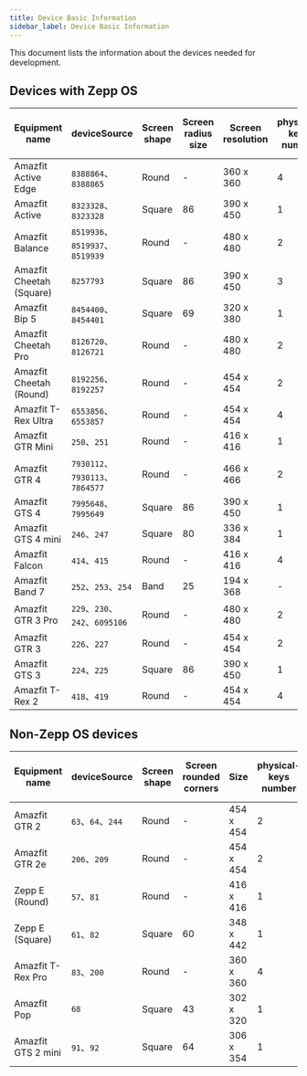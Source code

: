 ```yaml
---
title: Device Basic Information
sidebar_label: Device Basic Information
---
```


This document lists the information about the devices needed for development.

## Devices with Zepp OS

| Equipment name           | deviceSource                    | Screen shape | Screen radius size | Screen resolution | physical-keys number | Watchface preview image resolution | Latest Zepp OS Version |
| ------------------------ | ------------------------------- | ------------ | ------------------ | ----------------- | -------------------- | ---------------------------------- | ---------------------- |
| Amazfit Active Edge      | `8388864`、`8388865`            | Round        | -                  | 360 x 360         | 4                    | 243 x 243                          | 2.1                    |
| Amazfit Active           | `8323328`、`8323328`            | Square       | 86                 | 390 x 450         | 1                    | 266 x 307                          | 2.1                    |
| Amazfit Balance          | `8519936`、`8519937`、`8519939` | Round        | -                  | 480 x 480         | 2                    | 324 x 324                          | 3.0                    |
| Amazfit Cheetah (Square) | `8257793`                       | Square       | 86                 | 390 x 450         | 3                    | 266 x 307                          | 2.1                    |
| Amazfit Bip 5            | `8454400`、`8454401`            | Square       | 69                 | 320 x 380         | 1                    | 200 x 238                          | 2.1                    |
| Amazfit Cheetah Pro      | `8126720`、`8126721`            | Round        | -                  | 480 x 480         | 2                    | 324 x 324                          | 2.1                    |
| Amazfit Cheetah (Round)  | `8192256`、`8192257`            | Round        | -                  | 454 x 454         | 2                    | 306 x 306                          | 2.1                    |
| Amazfit T-Rex Ultra      | `6553856`、`6553857`            | Round        | -                  | 454 x 454         | 4                    | 306 x 306                          | 2.1                    |
| Amazfit GTR Mini         | `250`、`251`                    | Round        | -                  | 416 x 416         | 1                    | 280 x 280                          | 2.0                    |
| Amazfit GTR 4            | `7930112`、`7930113`、`7864577` | Round        | -                  | 466 x 466         | 2                    | 314 x 314                          | 2.1                    |
| Amazfit GTS 4            | `7995648`、`7995649`            | Square       | 86                 | 390 x 450         | 1                    | 266 x 307                          | 2.1                    |
| Amazfit GTS 4 mini       | `246`、`247`                    | Square       | 80                 | 336 x 384         | 1                    | 228 x 260                          | 1.0                    |
| Amazfit Falcon           | `414`、`415`                    | Round        | -                  | 416 x 416         | 4                    | 280 x 280                          | 2.1                    |
| Amazfit Band 7           | `252`、`253`、`254`             | Band         | 25                 | 194 x 368         | -                    | 152 x 288                          | 1.0                    |
| Amazfit GTR 3 Pro        | `229`、`230`、`242`、`6095106`  | Round        | -                  | 480 x 480         | 2                    | 324 x 324                          | 1.0                    |
| Amazfit GTR 3            | `226`、`227`                    | Round        | -                  | 454 x 454         | 2                    | 306 x 306                          | 1.0                    |
| Amazfit GTS 3            | `224`、`225`                    | Square       | 86                 | 390 x 450         | 1                    | 266 x 307                          | 1.0                    |
| Amazfit T-Rex 2          | `418`、`419`                    | Round        | -                  | 454 x 454         | 4                    | 306 x 306                          | 2.1                    |

## Non-Zepp OS devices

| Equipment name     | deviceSource      | Screen shape | Screen rounded corners | Size      | physical-keys number | Watchface preview image resolution |
| ------------------ | ----------------- | ------------ | ---------------------- | --------- | -------------------- | ---------------------------------- |
| Amazfit GTR 2      | `63`、`64`、`244` | Round        | -                      | 454 x 454 | 2                    | 306 x 306                          |
| Amazfit GTR 2e     | `206`、`209`      | Round        | -                      | 454 x 454 | 2                    | 306 x 306                          |
| Zepp E (Round)     | `57`、`81`        | Round        | -                      | 416 x 416 | 1                    | 280 x 280                          |
| Zepp E (Square)    | `61`、`82`        | Square       | 60                     | 348 x 442 | 1                    | 254 x 323                          |
| Amazfit T-Rex Pro  | `83`、`200`       | Round        | -                      | 360 x 360 | 4                    | 220 x 220                          |
| Amazfit Pop        | `68`              | Square       | 43                     | 302 x 320 | 1                    | 202 x 214                          |
| Amazfit GTS 2 mini | `91`、`92`        | Square       | 64                     | 306 x 354 | 1                    | 210 x 242                          |
